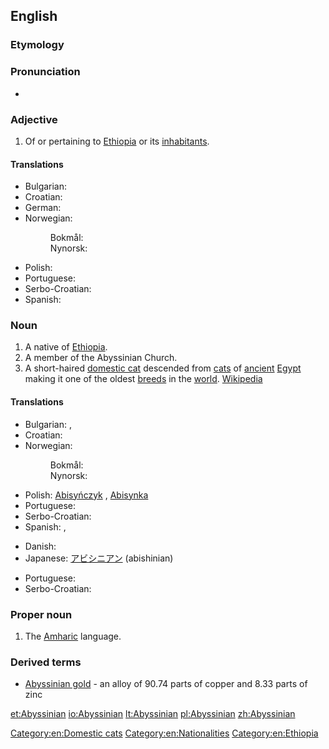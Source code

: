 ==English==

===Etymology===
{{suffix|Abyssinia|an}}

===Pronunciation===
* {{a|US}} {{IPA|/ˌæb.ə.ˈsɪn.i.ən/|/ˌæb.ə.ˈsɪn.jən/|lang=en}}

===Adjective===
{{en-adj|-}}

# Of or pertaining to [[Ethiopia]] or its [[inhabitant]]s.

====Translations====
{{trans-top|of or pertaining to Abyssinia}}
* Bulgarian: {{t-|bg|абисински|m|tr=abisínski}}
* Croatian: {{t-|hr|Abesinac}}
* German: {{t+|de|abessinisch}}
* Norwegian:
*: Bokmål: {{t-|no|abessinsk}}
*: Nynorsk: {{t-|nn|abessinsk|xs=Norwegian Nynorsk}}
{{trans-mid}}
* Polish: {{t+|pl|abisyński|m}}
* Portuguese: {{t+|pt|abissínio|m}}
* Serbo-Croatian: {{t|sh|абисински|m|tr=abisinski|sc=Cyrl}}
* Spanish: {{t+|es|abisinio}}
{{trans-bottom}}

===Noun===
{{en-noun}}

# A native of [[Ethiopia]].
# A member of the Abyssinian Church.
# A short-haired [[domestic cat]] descended from [[cat]]s of [[ancient]] [[Egypt]] making it one of the oldest [[breed]]s in the [[world]]. [[w:Abyssinian (cat)|Wikipedia]]

====Translations====
{{trans-top|a native of Abyssinia}}
* Bulgarian: {{t-|bg|абисинец|m|tr=abisínec}}, {{t+|bg|абисинка|f|tr=abisínka}}
* Croatian: {{t-|hr|abisinac|m}}
* Norwegian:
*: Bokmål: {{t+|no|abessinier}}
*: Nynorsk: {{t-|nn|abessiniar|xs=Norwegian Nynorsk}}
{{trans-mid}}
* Polish: [[Abisyńczyk]] {{m}}, [[Abisynka]] {{f}}
* Portuguese: {{t+|pt|abissínio|m}}
* Serbo-Croatian: {{t|sh|абисинац|m|tr=abisinac|sc=Cyrl}}
* Spanish: {{t+|es|abisinio|m}}, {{t-|es|abisinia|f}}
{{trans-bottom}}
{{trans-top|cat}}
* Danish: {{t+|da|abyssinier}}
* Japanese: [[アビシニアン]] (abishinian)
{{trans-mid}}
* Portuguese: {{t+|pt|abissínio|m}}
* Serbo-Croatian: {{t|sh|абисинка|f|tr=abisinka|sc=Cyrl}}
{{trans-bottom}}

===Proper noun===
{{en-proper noun}}

# The [[Amharic]] language.

===Derived terms===
* [[Abyssinian gold]] - an alloy of 90.74 parts of copper and 8.33 parts of zinc

[[Category:en:Domestic cats]]
[[Category:en:Nationalities]]

[[et:Abyssinian]]
[[io:Abyssinian]]
[[lt:Abyssinian]]
[[pl:Abyssinian]]
[[zh:Abyssinian]]
[[Category:en:Ethiopia]]